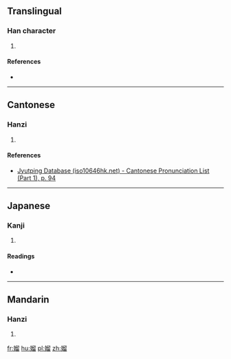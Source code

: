 ==Translingual==

===Han character===
{{Han char|rn=38|rad=女|as=10|sn=13|four=47462|canj=VHHW|ids=⿰女留}}

# {{defn|Han|sort=女10}}

====References====
* {{Han ref|kx=0268.120|dkj=06580|hdz=21072.170|uh=5AB9|ud=23225|bh=DD46|bd=56646}}

----

==Cantonese==

===Hanzi===
{{yue-hanzi|jyut=[[lau4]]|y=lau4}}

# {{defn|lang=yue|sort=女10}}

====References====
* [http://www.iso10646hk.net/jp/document/download.jsp Jyutping Database (iso10646hk.net) - Cantonese Pronunciation List (Part 1), p. 94]

----

==Japanese==

===Kanji===
{{ja-kanji|grade=|rs=女10}}

# {{defn|lang=ja|sort=女10}}

====Readings====
* {{ja-readings|on=[[りう]] (riu), [[る]] (ru)|kun=}}

----

==Mandarin==

===Hanzi===
{{cmn-hanzi|pin=[[liú]] ([[liu2]])|wg=liu<sup>2</sup>}}

# {{defn|lang=cmn|sort=女10}}

[[fr:媹]]
[[hu:媹]]
[[pl:媹]]
[[zh:媹]]